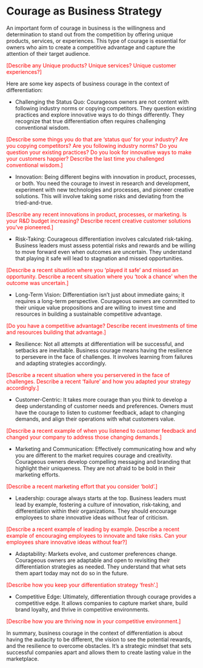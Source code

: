 # Courage as Business Strategy

An important form of courage in business is the willingness and determination to stand out from the competition by offering unique products, services, or experiences. This type of courage is essential for owners who aim to create a competitive advantage and capture the attention of their target audience. 

<span style="color: red;">[Describe any Unique products?  Unique services?  Unique customer experiences?]</span>

Here are some key aspects of business courage in the context of differentiation:

- Challenging the Status Quo: Courageous owners are not content with following industry norms or copying competitors. They question existing practices and explore innovative ways to do things differently. They recognize that true differentiation often requires challenging conventional wisdom.

<span style="color: red;">[Describe some things you do that are 'status quo' for your industry?  Are you copying competitors?  Are you following industry norms?  Do you question your existing practices?  Do you look for innovative ways to make your customers happier?  Describe the last time you challenged conventional wisdom.]</span>

- Innovation: Being different begins with innovation in product, processes, or both. You need the courage to invest in research and development, experiment with new technologies and processes, and pioneer creative solutions. This will involve taking some risks and deviating from the tried-and-true.

<span style="color: red;">[Describe any recent innovations in product, processes, or marketing.  Is your R&D budget increasing?  Describe recent creative customer solutions you've pioneered.]</span>

- Risk-Taking: Courageous differentiation involves calculated risk-taking. Business leaders must assess potential risks and rewards and be willing to move forward even when outcomes are uncertain. They understand that playing it safe will lead to stagnation and missed opportunities.

<span style="color: red;">[Describe a recent situation where you 'played it safe' and missed an opportunity.  Describe a recent situation where you 'took a chance' when the outcome was uncertain.]</span>

- Long-Term Vision: Differentiation isn't just about immediate gains; it requires a long-term perspective. Courageous owners are committed to their unique value propositions and are willing to invest time and resources in building a sustainable competitive advantage.

<span style="color: red;">[Do you have a competitive advantage?  Describe recent investments of time and resources building that advantage.]</span>

- Resilience: Not all attempts at differentiation will be successful, and setbacks are inevitable. Business courage means having the resilience to persevere in the face of challenges. It involves learning from failures and adapting strategies accordingly.

<span style="color: red;">[Describe a recent situation where you perservered in the face of challenges.  Describe a recent 'failure' and how you adapted your strategy accordingly.]</span>

- Customer-Centric: It takes more courage than you think to develop a deep understanding of customer needs and preferences. Owners must have the courage to listen to customer feedback, adapt to changing demands, and align their operations with what customers value.

<span style="color: red;">[Describe a recent example of when you listened to customer feedback and changed your company to address those changing demands.]</span>

- Marketing and Communication: Effectively communicating how and why you are different to the market requires courage and creativity. Courageous owners develop compelling messaging and branding that highlight their uniqueness. They are not afraid to be bold in their marketing efforts.

<span style="color: red;">[Describe a recent marketing effort that you consider 'bold'.]</span>

- Leadership: courage always starts at the top. Business leaders must lead by example, fostering a culture of innovation, risk-taking, and differentiation within their organizations. They should encourage employees to share innovative ideas without fear of criticism.

<span style="color: red;">[Describe a recent example of leading by example.  Describe a recent example of encouraging employees to innovate and take risks.  Can your employees share innovative ideas without fear?]</span>

- Adaptability: Markets evolve, and customer preferences change. Courageous owners are adaptable and open to revisiting their differentiation strategies as needed. They understand that what sets them apart today may not do so in the future.

<span style="color: red;">[Describe how you keep your differentiation strategy 'fresh'.]</span>

- Competitive Edge: Ultimately, differentiation through courage provides a competitive edge. It allows companies to capture market share, build brand loyalty, and thrive in competitive environments.

<span style="color: red;">[Describe how you are thriving now in your competitive environment.]</span>

In summary, business courage in the context of differentiation is about having the audacity to be different, the vision to see the potential rewards, and the resilience to overcome obstacles. It's a strategic mindset that sets successful companies apart and allows them to create lasting value in the marketplace.
